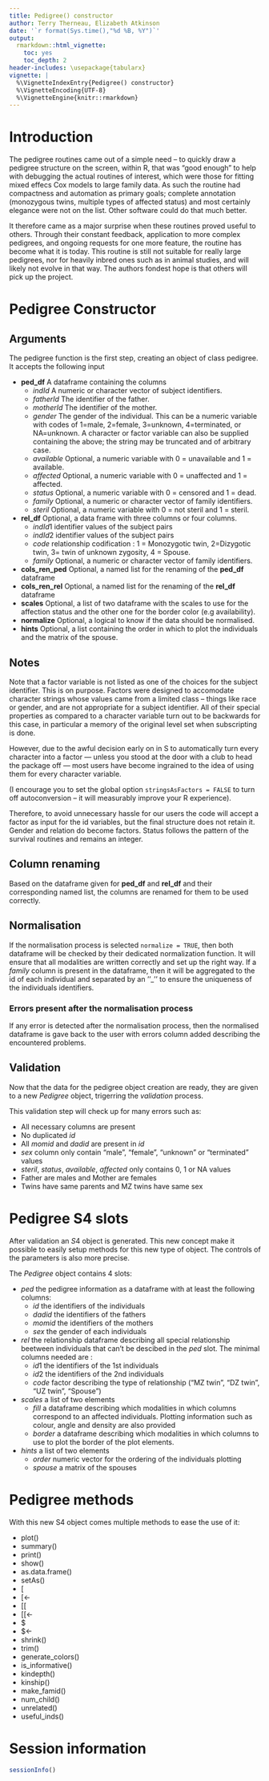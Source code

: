 ```yaml
---
title: Pedigree() constructor
author: Terry Therneau, Elizabeth Atkinson
date: '`r format(Sys.time(),"%d %B, %Y")`'
output:
  rmarkdown::html_vignette:
    toc: yes
    toc_depth: 2
header-includes: \usepackage{tabularx}
vignette: |
  %\VignetteIndexEntry{Pedigree() constructor}
  %\VignetteEncoding{UTF-8}
  %\VignetteEngine{knitr::rmarkdown}
---
```


Introduction
===============

The pedigree routines came out of a simple need -- to quickly draw a
pedigree structure on the screen, within R, that was "good enough" to
help with debugging the actual routines of interest, which were those for
fitting mixed effecs Cox models to large family data.  As such the routine
had compactness and automation as primary goals; complete annotation
(monozygous twins, multiple types of affected status) and most certainly
elegance were not on the list.  Other software could do that much
better.
        
It therefore came as a major surprise when these routines proved useful
to others.  Through their constant feedback, application to more
complex pedigrees, and ongoing requests for one more feature, the routine has 
become what it is today.  This routine is still not 
suitable for really large pedigrees, nor for heavily inbred ones such as in
animal studies, and will likely not evolve in that way.  The authors fondest
hope is that others will pick up the project.
        
Pedigree Constructor
========================

## Arguments

The pedigree function is the first step, creating an object of class
pedigree.  
It accepts the following input

- **ped_df** A dataframe containing the columns
    - $indId$ A numeric or character vector of subject identifiers.
    - $fatherId$ The identifier of the father.
    - $motherId$ The identifier of the mother.
    - $gender$ The gender of the individual.  This can be a numeric
    variable with codes of 1=male, 2=female, 3=unknown, 4=terminated,
    or NA=unknown.
    A character or factor variable can also be supplied containing
    the above; the string may be truncated and of arbitrary case.
    - $available$ Optional, a numeric variable with 0 = unavailable
    and 1 = available.
    - $affected$ Optional, a numeric variable with 0 = unaffected
    and 1 = affected.
    - $status$ Optional, a numeric variable with 0 = censored and
    1 = dead.
    - $family$ Optional, a numeric or character vector of family
    identifiers.
    - $steril$ Optional, a numeric variable with 0 = not steril and
    1 = steril.
- **rel_df** Optional, a data frame with three columns or four columns.
    - $indId1$ identifier values of the subject pairs
    - $indId2$ identifier values of the subject pairs
    - $code$ relationship codification : 1 = Monozygotic twin,
    2=Dizygotic twin, 3= twin of unknown zygosity, 4 = Spouse.
    - $family$ Optional, a numeric or character vector of family
    identifiers.
- **cols_ren_ped** Optional, a named list for the renaming of the
**ped_df** dataframe
- **cols_ren_rel** Optional, a named list for the renaming of the
**rel_df** dataframe
- **scales** Optional, a list of two dataframe with the scales to use for the
    affection status and the other one for the border color (e.g availability).
- **normalize** Optional, a logical to know if the data should be normalised.
- **hints** Optional, a list containing the order in which to plot the
individuals and the matrix of the spouse.

## Notes

Note that a factor variable is not listed as one of the choices for the
subject identifier. This is on purpose.  Factors
were designed to accomodate character strings whose values came from a limited
class -- things like race or gender, and are not appropriate for a subject
identifier.  All of their special properties as compared to a character
variable turn out to be backwards for this case, in particular a memory
of the original level set when subscripting is done.

However, due to the awful decision early on in S to automatically turn every
character into a factor --- unless you stood at the door with a club to
head the package off --- most users have become ingrained to the idea of
using them for every character variable.

(I encourage you to set the global option `stringsAsFactors = FALSE` to turn
off autoconversion -- it will measurably improve your R experience).

Therefore, to avoid unnecessary hassle for our users 
the code will accept a factor as input for the id variables, but
the final structure does not retain it.  
Gender and relation do become factors.
Status follows the pattern of the survival routines and remains an integer.

## Column renaming

Based on the dataframe given for **ped_df** and **rel_df** and their
corresponding named list, the columns are renamed for them to be used
correctly.

## Normalisation

If the normalisation process is selected `normalize = TRUE`, then both
dataframe will be checked by their dedicated normalization function.
It will ensure that all modalities are written correctly and set up the
right way. If a $family$ column is present in the dataframe, then it will
be aggregated to the id of each individual and separated by an ''_'' to
ensure the uniqueness of the individuals identifiers.

### Errors present after the normalisation process

If any error is detected after the normalisation process, then the normalised
dataframe is gave back to the user with errors column added describing the
encountered problems.

## Validation

Now that the data for the pedigree object creation are ready, they are
given to a new $Pedigree$ object, trigerring the $validation$ process.

This validation step will check up for many errors such as:

- All necessary columns are present
- No duplicated $id$
- All $momid$ and $dadid$ are present in $id$
- $sex$ column only contain "male", "female", "unknown" or "terminated" values
- $steril$, $status$, $available$, $affected$ only contains 0, 1 or NA values
- Father are males and Mother are females
- Twins have same parents and MZ twins have same sex

Pedigree S4 slots
========================

After validation an $S4$ object is generated.
This new concept make it possible to easily setup methods for this new
type of object.
The controls of the parameters is also more precise.

The $Pedigree$ object contains 4 slots:

- $ped$ the pedigree information as a dataframe with at least the
following columns:
    - $id$ the identifiers of the individuals
    - $dadid$ the identifiers of the fathers
    - $momid$ the identifiers of the mothers
    - $sex$ the gender of each individuals
- $rel$ the relationship dataframe describing all special relationship
beetween individuals that can't be descibed in the $ped$ slot.
The minimal columns needed are :
    - $id1$ the identifiers of the 1st individuals
    - $id2$ the identifiers of the 2nd individuals
    - $code$ factor describing the type of relationship
    ("MZ twin", "DZ twin", "UZ twin", "Spouse")
- $scales$ a list of two elements
    - $fill$ a dataframe describing which modalities in which columns
    correspond to an affected individuals.
    Plotting information such as colour, angle and density are also provided
    - $border$ a dataframe describing which modalities in which columns to
    use to plot the border of the plot elements.
- $hints$ a list of two elements
    - $order$ numeric vector for the ordering of the individuals plotting
    - $spouse$ a matrix of the spouses

Pedigree methods
========================

With this new S4 object comes multiple methods to ease the use of it:

- plot()
- summary()
- print()
- show()
- as.data.frame()
- setAs()
- [
- [<-
- [[
- [[<-
- $
- $<-
- shrink()
- trim()
- generate_colors()
- is_informative()
- kindepth()
- kinship()
- make_famid()
- num_child()
- unrelated()
- useful_inds()

Session information
===================

```r
sessionInfo()
```
